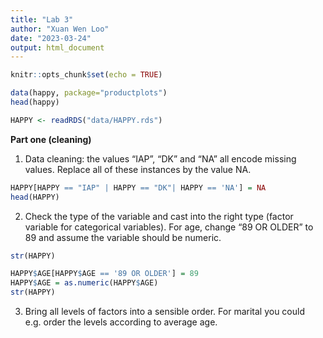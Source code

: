 ```yaml
---
title: "Lab 3"
author: "Xuan Wen Loo"
date: "2023-03-24"
output: html_document
---
```


```r
knitr::opts_chunk$set(echo = TRUE)
```

```r
data(happy, package="productplots")
head(happy)
```

```r
HAPPY <- readRDS("data/HAPPY.rds")
```

**Part one (cleaning)**

1. Data cleaning: the values “IAP”, “DK” and “NA” all encode missing values. Replace all of these instances by the value NA.
```r
HAPPY[HAPPY == "IAP" | HAPPY == "DK"| HAPPY == 'NA'] = NA 
head(HAPPY)
```

2. Check the type of the variable and cast into the right type (factor variable for categorical variables). For age, change “89 OR OLDER” to 89 and assume the variable should be numeric.
```r
str(HAPPY)
```

```r
HAPPY$AGE[HAPPY$AGE == '89 OR OLDER'] = 89
HAPPY$AGE = as.numeric(HAPPY$AGE)
str(HAPPY)
```

3. Bring all levels of factors into a sensible order. For marital you could e.g. order the levels according to average age.
```r

```

